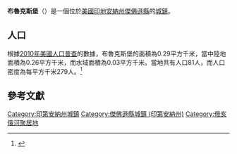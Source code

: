 {{noteTA
|G1=USState
|G2=地名
|G3=Unit
}}
{{Infobox settlement
|name            = 布魯克斯堡
|native_name = Brooksburg
|settlement_type          = [[鎮|城鎮]]
|image_skyline            = Brooksburg, Indiana.jpg
|imagesize                = 250px
|image_map                = Jefferson County Indiana Incorporated and Unincorporated areas Brooksburg Highlighted 1808092.svg
|mapsize                  = 250px
|subdivision_type         = [[世界政區索引|國家]]
|subdivision_type1        = [[美国州份|州份]]
|subdivision_type2        = [[印地安納州行政區劃|縣]]
|subdivision_name         = [[美国|美国]]
|subdivision_name1        = [[印地安納州|印地安納州]]
|subdivision_name2        = [[傑佛遜縣_(印地安納州)|傑佛遜縣]]
|elevation_ft             = 472
|elevation_m              = 144
|timezone                 = [[北美东部时区|EST]]
|area_total_km2           = 0.29
|area_land_km2            = 0.26
|area_water_km2           = 0.03
|area_total_sq_mi         = 
|area_land_sq_mi          = 
|area_water_sq_mi         = 
|population_as_of         = [[2010年美國人口普查|2010]]
|population_footnotes     = 
|population_total         = 81
|population_density_km2   = auto
|population_density_sq_mi = auto
|utc_offset               = -5
|coordinates              = {{coord|38|44|09|N|85|14|44|W|display=inline,title}}
| coor_pinpoint           = 
| coordinates_footnotes   = 
|timezone_DST             = EST
|utc_offset_DST           = -5
|postal_code_type         = [[美國郵區編號|郵區編號]]
|postal_code              = 
|area_code                = 
|blank_name = [[地名信息系统|GNIS ID]]
|blank_info = 449623<ref name="GNIS">{{cite gnis|449623|Brooksburg}}</ref>
}}
'''布魯克斯堡'''（{{lang-en|Brooksburg}}）是一個位於[[美國|美國]][[印地安納州|印地安納州]][[傑佛遜縣_(印地安納州)|傑佛遜縣]]的[[鎮|城鎮]]。

== 人口 ==
根據[[2010年美國人口普查|2010年美國人口普查]]的數據，布魯克斯堡的面積為0.29平方千米，當中陸地面積為0.26平方千米，而水域面積為0.03平方千米。當地共有人口81人，而人口密度為每平方千米279人。<ref name="GR8">{{cite web|url=http://factfinder2.census.gov|publisher=[[美国人口调查局|美国人口调查局]]|accessdate=2011-05-14|title=American FactFinder|archive-date=2013-09-11|archive-url=https://web.archive.org/web/20130911234518/http://factfinder2.census.gov/|dead-url=no}}</ref>

== 參考文獻 ==
{{reflist}}

{{傑佛遜縣 (印地安納州)}}
{{Authority control}}

{{DEFAULTSORT:Brooksburg, Indiana}}
[[Category:印第安納州城鎮|Category:印第安納州城鎮]]
[[Category:傑佛遜縣城鎮_(印第安納州)|Category:傑佛遜縣城鎮 (印第安納州)]]
[[Category:俄亥俄河聚居地|Category:俄亥俄河聚居地]]

{{Indiana-geo-stub}}